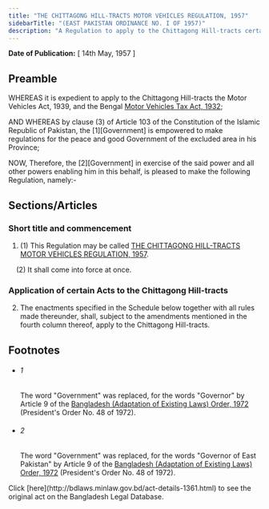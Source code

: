 ```yaml
---
title: "THE CHITTAGONG HILL-TRACTS MOTOR VEHICLES REGULATION, 1957"
sidebarTitle: "(EAST PAKISTAN ORDINANCE NO. I OF 1957)"
description: "A Regulation to apply to the Chittagong Hill-tracts certain enactments relating to Motor Vehicles."
---
```


**Date of Publication:** [ 14th May, 1957 ]

## Preamble

WHEREAS it is expedient to apply to the Chittagong Hill-tracts the Motor Vehicles Act, 1939, and the Bengal [Motor Vehicles Tax Act, 1932](/laws/act-156 "Motor Vehicles Tax Act, 1932");

AND WHEREAS by clause (3) of Article 103 of the Constitution of the Islamic Republic of Pakistan, the [1][Government] is empowered to make regulations for the peace and good Government of the excluded area in his Province;

NOW, Therefore, the [2][Government] in exercise of the said power and all other powers enabling him in this behalf, is pleased to make the following Regulation, namely:-

## Sections/Articles

### Short title and commencement

1. (1) This Regulation may be called [THE CHITTAGONG HILL-TRACTS MOTOR VEHICLES REGULATION, 1957](/laws/act-1361 "THE CHITTAGONG HILL-TRACTS MOTOR VEHICLES REGULATION, 1957").

    (2) It shall come into force at once.

### Application of certain Acts to the Chittagong Hill-tracts

2. The enactments specified in the Schedule below together with all rules made thereunder, shall, subject to the amendments mentioned in the fourth column thereof, apply to the Chittagong Hill-tracts.

## Footnotes

- ###### 1

  The word "Government" was replaced, for the words "Governor" by Article 9 of the [Bangladesh (Adaptation of Existing Laws) Order, 1972](/laws/act-388 "Bangladesh (Adaptation of Existing Laws) Order, 1972 ") (President's Order No. 48 of 1972).

- ###### 2

  The word "Government" was replaced, for the words "Governor of East Pakistan" by Article 9 of the [Bangladesh (Adaptation of Existing Laws) Order, 1972](/laws/act-388 "Bangladesh (Adaptation of Existing Laws) Order, 1972 ") (President's Order No. 48 of 1972).

<Note>
  Click [here](http://bdlaws.minlaw.gov.bd/act-details-1361.html) to see the original act on the Bangladesh Legal Database.
</Note>
